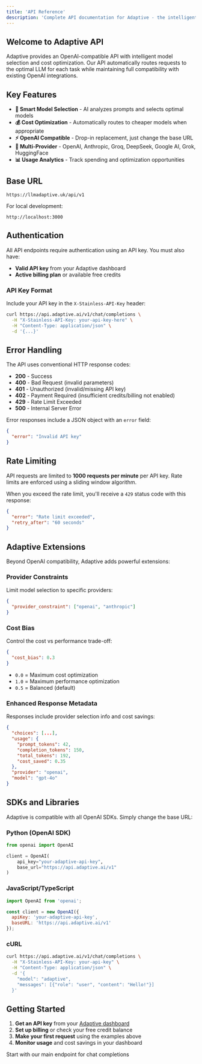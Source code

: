 ```yaml
---
title: 'API Reference'
description: 'Complete API documentation for Adaptive - the intelligent LLM infrastructure'
---
```


## Welcome to Adaptive API

Adaptive provides an OpenAI-compatible API with intelligent model selection and cost optimization. Our API automatically routes requests to the optimal LLM for each task while maintaining full compatibility with existing OpenAI integrations.

## Key Features

- **🧠 Smart Model Selection** - AI analyzes prompts and selects optimal models
- **💰 Cost Optimization** - Automatically routes to cheaper models when appropriate  
- **⚡ OpenAI Compatible** - Drop-in replacement, just change the base URL
- **🔄 Multi-Provider** - OpenAI, Anthropic, Groq, DeepSeek, Google AI, Grok, HuggingFace
- **📊 Usage Analytics** - Track spending and optimization opportunities

## Base URL

```
https://llmadaptive.uk/api/v1
```

For local development:
```
http://localhost:3000
```

## Authentication

All API endpoints require authentication using an API key. You must also have:
- **Valid API key** from your Adaptive dashboard
- **Active billing plan** or available free credits

### API Key Format

Include your API key in the `X-Stainless-API-Key` header:

```bash
curl https://api.adaptive.ai/v1/chat/completions \
  -H "X-Stainless-API-Key: your-api-key-here" \
  -H "Content-Type: application/json" \
  -d '{...}'
```

## Error Handling

The API uses conventional HTTP response codes:

- **200** - Success
- **400** - Bad Request (invalid parameters)
- **401** - Unauthorized (invalid/missing API key)
- **402** - Payment Required (insufficient credits/billing not enabled)
- **429** - Rate Limit Exceeded
- **500** - Internal Server Error

Error responses include a JSON object with an `error` field:

```json
{
  "error": "Invalid API key"
}
```

## Rate Limiting

API requests are limited to **1000 requests per minute** per API key. Rate limits are enforced using a sliding window algorithm.

When you exceed the rate limit, you'll receive a `429` status code with this response:

```json
{
  "error": "Rate limit exceeded",
  "retry_after": "60 seconds"
}
```

## Adaptive Extensions

Beyond OpenAI compatibility, Adaptive adds powerful extensions:

### Provider Constraints
Limit model selection to specific providers:

```json
{
  "provider_constraint": ["openai", "anthropic"]
}
```

### Cost Bias
Control the cost vs performance trade-off:

```json
{
  "cost_bias": 0.3
}
```

- `0.0` = Maximum cost optimization
- `1.0` = Maximum performance optimization  
- `0.5` = Balanced (default)

### Enhanced Response Metadata
Responses include provider selection info and cost savings:

```json
{
  "choices": [...],
  "usage": {
    "prompt_tokens": 42,
    "completion_tokens": 150,
    "total_tokens": 192,
    "cost_saved": 0.35
  },
  "provider": "openai",
  "model": "gpt-4o"
}
```

## SDKs and Libraries

Adaptive is compatible with all OpenAI SDKs. Simply change the base URL:

### Python (OpenAI SDK)
```python
from openai import OpenAI

client = OpenAI(
    api_key="your-adaptive-api-key",
    base_url="https://api.adaptive.ai/v1"
)
```

### JavaScript/TypeScript
```javascript
import OpenAI from 'openai';

const client = new OpenAI({
  apiKey: 'your-adaptive-api-key',
  baseURL: 'https://api.adaptive.ai/v1'
});
```

### cURL
```bash
curl https://api.adaptive.ai/v1/chat/completions \
  -H "X-Stainless-API-Key: your-api-key" \
  -H "Content-Type: application/json" \
  -d '{
    "model": "adaptive",
    "messages": [{"role": "user", "content": "Hello!"}]
  }'
```

## Getting Started

1. **Get an API key** from your [Adaptive dashboard](https://dashboard.adaptive.ai)
2. **Set up billing** or check your free credit balance
3. **Make your first request** using the examples above
4. **Monitor usage** and cost savings in your dashboard

<Card title="Chat Completions" icon="message" href="/api-reference/endpoint/chat-completions">
  Start with our main endpoint for chat completions
</Card>